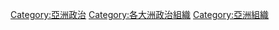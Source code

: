 [[Category:亞洲政治|Category:亞洲政治]]
[[Category:各大洲政治組織|Category:各大洲政治組織]]
[[Category:亞洲組織|Category:亞洲組織]]